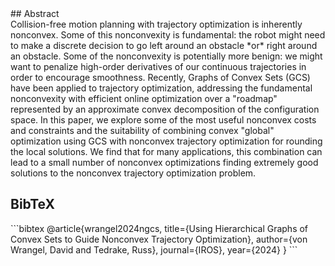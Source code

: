 <div
    style={{
        maxWidth: "200mm",
        margin: "0 auto",
        fontFamily: "'Google Sans', sans-serif",
        lineHeight: "2.0",
        fontSize: "18px",
        padding: "20px 50px",
        backgroundColor: "#fafafa",
        boxShadow: "0 0 10px rgba(0, 0, 0, 0.1)",
        borderRadius: "8px",
        marginBottom: "20px",
    }}
>
<div style={{ textAlign: "center"}}>
## Abstract
</div>

<div style={{textAlign: "justify"}}>
Collision-free motion planning with trajectory optimization is inherently nonconvex. Some of this nonconvexity is fundamental: the robot might need to make a discrete decision to go left around an obstacle *or* right around an obstacle. Some of the nonconvexity is potentially more benign: we might want to penalize high-order derivatives of our continuous trajectories in order to encourage smoothness. Recently, Graphs of Convex Sets (GCS) have been applied to trajectory optimization, addressing the fundamental nonconvexity with efficient online optimization over a "roadmap" represented by an approximate convex decomposition of the configuration space. In this paper, we explore some of the most useful nonconvex costs and constraints and the suitability of combining convex "global" optimization using GCS with nonconvex trajectory optimization for rounding the local solutions. We find that for many applications, this combination can lead to a small number of nonconvex optimizations finding extremely good solutions to the nonconvex trajectory optimization problem.
</div>

## BibTeX
<div
    style={{
        backgroundColor: "#f0f0f0",
        padding: "10px",
        borderRadius: "6px",
        overflow: 'auto',
    }}
>
```bibtex
@article{wrangel2024ngcs,
  title={Using Hierarchical Graphs of Convex Sets
        to Guide Nonconvex Trajectory Optimization},
  author={von Wrangel, David and Tedrake, Russ},
  journal={IROS},
  year={2024}
}
```
</div>
</div>